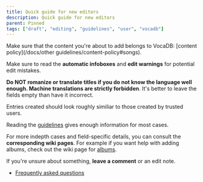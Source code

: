 ---
title: Quick guide for new editors
description: Quick guide for new editors
parent: Pinned
tags: ["draft", "editing", "guidelines", "user", "vocadb"]
---

Make sure that the content you're about to add belongs to VocaDB:  [content policy](/docs/other guidelines/content-policy#songs).

Make sure to read the **automatic infoboxes** and **edit warnings** for potential edit mistakes. 

**Do NOT romanize or translate titles if you do not know the language well enough. Machine translations are strictly forbidden**. It's better to leave the fields empty than have it incorrect.

Entries created should look roughly similiar to those created by trusted users.

Reading the [guidelines](https://vocadb.net/Help/guidelines) gives enough information for most cases.

For more indepth cases and field-specific details, you can consult the **corresponding wiki pages**. For example if you want help with adding albums, check out the wiki page for [albums](/docs/albums/album-entry-editing).

If you're unsure about something, **leave a comment** or an edit note.

- [Frequently asked questions](/docs/guidelines/vocadb-editing-faq)